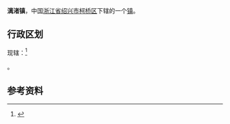 {{Refimprove|time=2022-02-15T03:13:19+00:00}}
{{中国乡级行政区|33/06/21/111/000}}
'''漓渚镇'''，中国[[浙江省|浙江省]][[绍兴市|绍兴市]][[柯桥区|柯桥区]]下辖的一个[[镇|镇]]。

==行政区划==
现辖：<ref>{{PRC admin/ref sgc|33/06/21/111/000}}</ref>

{{PRC admin/children|33/06/21/111/000}}。

==参考资料==
{{reflist}}

{{PRC admin/navcat|33/06/21/111/000}}